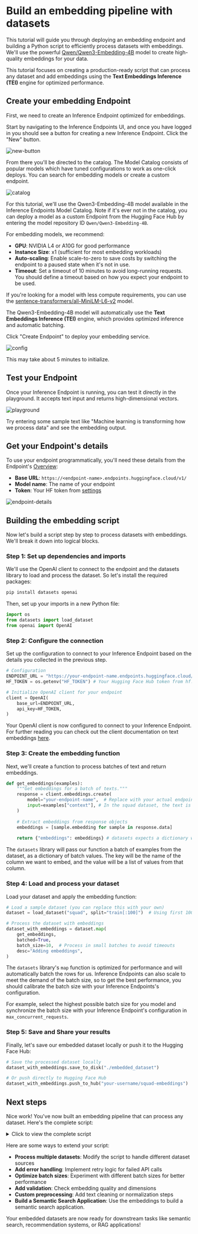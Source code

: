 # Build an embedding pipeline with datasets

This tutorial will guide you through deploying an embedding endpoint and building a Python script to efficiently process datasets with embeddings. We'll use the powerful [Qwen/Qwen3-Embedding-4B](https://huggingface.co/Qwen/Qwen3-Embedding-4B) model to create high-quality embeddings for your data.

<Tip>

This tutorial focuses on creating a production-ready script that can process any dataset and add embeddings using the **Text Embeddings Inference (TEI)** engine for optimized performance.

</Tip>

## Create your embedding Endpoint

First, we need to create an Inference Endpoint optimized for embeddings.

Start by navigating to the Inference Endpoints UI, and once you have logged in you should see a button for creating a new Inference
Endpoint. Click the "New" button.

![new-button](https://raw.githubusercontent.com/huggingface/hf-endpoints-documentation/update/large-rewrite/assets/quick_start/1-new-button.png)

From there you'll be directed to the catalog. The Model Catalog consists of popular models which have tuned configurations to work as one-click
deploys. You can search for embedding models or create a custom endpoint.

![catalog](https://raw.githubusercontent.com/huggingface/hf-endpoints-documentation/update/large-rewrite/assets/quick_start/2-catalog.png)

For this tutorial, we'll use the Qwen3-Embedding-4B model available in the Inference Endpoints Model Catalog. Note if it's ever not in the catalog, you can deploy a model as a custom Endpoint from the Hugging Face Hub by entering the model repository ID `Qwen/Qwen3-Embedding-4B`.

For embedding models, we recommend:
- **GPU**: NVIDIA L4 or A10G for good performance
- **Instance Size**: x1 (sufficient for most embedding workloads)
- **Auto-scaling**: Enable scale-to-zero to save costs by switching the endpoint to a paused state when it's not in use.
- **Timeout**: Set a timeout of 10 minutes to avoid long-running requests. You should define a timeout based on how you expect your endpoint to be used.

<Tip>

If you're looking for a model with less compute requirements, you can use the [sentence-transformers/all-MiniLM-L6-v2](https://huggingface.co/sentence-transformers/all-MiniLM-L6-v2) model.

</Tip>

The Qwen3-Embedding-4B model will automatically use the **Text Embeddings Inference (TEI)** engine, which provides optimized inference and automatic batching.

Click "Create Endpoint" to deploy your embedding service.

![config](https://raw.githubusercontent.com/huggingface/hf-endpoints-documentation/update/large-rewrite/assets/quick_start/4-config.png)

This may take about 5 minutes to initialize.

## Test your Endpoint

Once your Inference Endpoint is running, you can test it directly in the playground. It accepts text input and returns high-dimensional vectors.

![playground](https://raw.githubusercontent.com/huggingface/hf-endpoints-documentation/embedding-tutorial/assets/tutorials/embedding/playground.png)

Try entering some sample text like "Machine learning is transforming how we process data" and see the embedding output.

## Get your Endpoint's details

To use your endpoint programmatically, you'll need these details from the Endpoint's [Overview](https://endpoints.huggingface.co/):

- **Base URL**: `https://<endpoint-name>.endpoints.huggingface.cloud/v1/`
- **Model name**: The name of your endpoint
- **Token**: Your HF token from [settings](https://huggingface.co/settings/tokens)

![endpoint-details](https://raw.githubusercontent.com/huggingface/hf-endpoints-documentation/embedding-tutorial/assets/tutorials/chatbot/endpoint-page.png)

## Building the embedding script

Now let's build a script step by step to process datasets with embeddings. We'll break it down into logical blocks.

### Step 1: Set up dependencies and imports

We'll use the OpenAI client to connect to the endpoint and the datasets library to load and process the dataset. So let's install the required packages:

```bash
pip install datasets openai
```

Then, set up your imports in a new Python file:

```python
import os
from datasets import load_dataset
from openai import OpenAI
```

### Step 2: Configure the connection

Set up the configuration to connect to your Inference Endpoint based on the details you collected in the previous step.

```python
# Configuration
ENDPOINT_URL = "https://your-endpoint-name.endpoints.huggingface.cloud/v1/" # Endpoint URL + version
HF_TOKEN = os.getenv("HF_TOKEN") # Your Hugging Face Hub token from hf.co/settings/tokens

# Initialize OpenAI client for your endpoint
client = OpenAI(
    base_url=ENDPOINT_URL,
    api_key=HF_TOKEN,
)
```

Your OpenAI client is now configured to connect to your Inference Endpoint. For further reading you can check out the client documentation on text embeddings <a href="https://platform.openai.com/docs/api-reference/embeddings" target="_blank" rel="noopener noreferrer">here</a>.

### Step 3: Create the embedding function

Next, we'll create a function to process batches of text and return embeddings. 

```python
def get_embeddings(examples):
    """Get embeddings for a batch of texts."""
    response = client.embeddings.create(
        model="your-endpoint-name",  # Replace with your actual endpoint name
        input=examples["context"], # In the squad dataset, the text is in the "context" column
    )
    
    # Extract embeddings from response objects
    embeddings = [sample.embedding for sample in response.data]
    
    return {"embeddings": embeddings} # datasets expects a dictionary with a key "embeddings" and a value of a list of embeddings
```

<Tip>

The `datasets` library will pass our function a batch of examples from the dataset, as a dictionary of batch values. The key will be the name of the column we want to embed, and the value will be a list of values from that column.

</Tip>

### Step 4: Load and process your dataset

Load your dataset and apply the embedding function:

```python
# Load a sample dataset (you can replace this with your own)
dataset = load_dataset("squad", split="train[:100]")  # Using first 100 examples for demo

# Process the dataset with embeddings
dataset_with_embeddings = dataset.map(
    get_embeddings,
    batched=True,
    batch_size=10,  # Process in small batches to avoid timeouts
    desc="Adding embeddings",
)
```

<Tip>

The `datasets` library's `map` function is optimized for performance and will automatically batch the rows for us. Inference Endpoints can also scale to meet the demand of the batch size, so to get the best performance, you should calibrate the batch size with your Inference Endpoints's configuration.

For example, select the highest possible batch size for you model and synchronize the batch size with your Inference Endpoint's configuration in `max_concurrent_requests`.

</Tip>

### Step 5: Save and Share your results

Finally, let's save our embedded dataset locally or push it to the Hugging Face Hub:

```python
# Save the processed dataset locally
dataset_with_embeddings.save_to_disk("./embedded_dataset")

# Or push directly to Hugging Face Hub
dataset_with_embeddings.push_to_hub("your-username/squad-embeddings")
```

## Next steps

Nice work! You've now built an embedding pipeline that can process any dataset. Here's the complete script:

<details>
<summary>Click to view the complete script</summary>

```python
import os
from datasets import load_dataset
from dotenv import load_dotenv
from openai import OpenAI

load_dotenv()

# Configuration
ENDPOINT_URL = "https://your-endpoint-name.endpoints.huggingface.cloud/v1/"
HF_TOKEN = os.getenv("HF_TOKEN")

# Initialize OpenAI client for your endpoint
client = OpenAI(
    base_url=ENDPOINT_URL,
    api_key=HF_TOKEN,
)

def get_embeddings(examples):
    """Get embeddings for a batch of texts."""
    response = client.embeddings.create(
        model="your-endpoint-name",  # Replace with your actual endpoint name
        input=examples["context"],
    )
    
    # Extract embeddings from response
    embeddings = [sample.embedding for sample in response.data]
    
    return {"embeddings": embeddings}

# Load a sample dataset (you can replace this with your own)
print("Loading dataset...")
dataset = load_dataset("squad", split="train[:1000]")  # Using first 1000 examples for demo

# Process the dataset with embeddings
print("Processing dataset with embeddings...")
dataset_with_embeddings = dataset.map(
    get_embeddings,
    batched=True,
    batch_size=10,  # Process in small batches to avoid timeouts
    desc="Adding embeddings",
)

# Save the processed dataset locally
print("Saving processed dataset...")
dataset_with_embeddings.save_to_disk("./embedded_dataset")

# Or push directly to Hugging Face Hub
print("Pushing to Hugging Face Hub...")
dataset_with_embeddings.push_to_hub("your-username/squad-embeddings")

print("Dataset processing complete!")
```

</details>

Here are some ways to extend your script:

- **Process multiple datasets**: Modify the script to handle different dataset sources
- **Add error handling**: Implement retry logic for failed API calls
- **Optimize batch sizes**: Experiment with different batch sizes for better performance
- **Add validation**: Check embedding quality and dimensions
- **Custom preprocessing**: Add text cleaning or normalization steps
- **Build a Semantic Search Application**: Use the embeddings to build a semantic search application.

Your embedded datasets are now ready for downstream tasks like semantic search, recommendation systems, or RAG applications!
